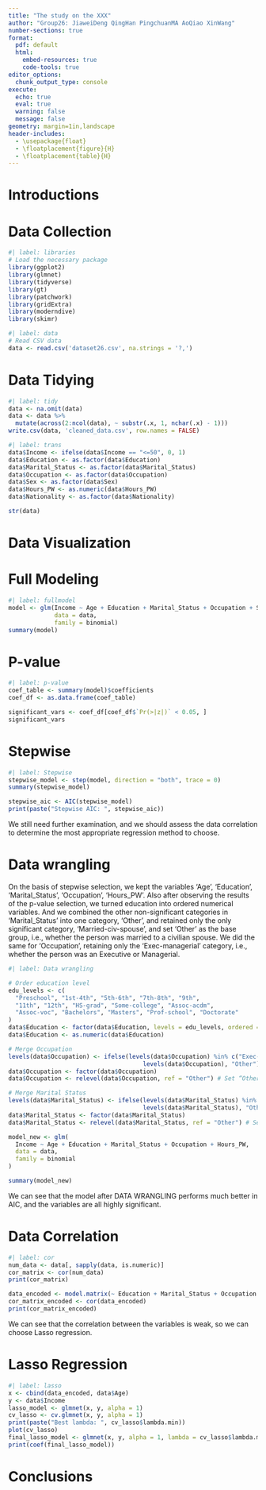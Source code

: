 ```yaml
---
title: "The study on the XXX"
author: "Group26: JiaweiDeng QingHan PingchuanMA AoQiao XinWang"
number-sections: true
format:
  pdf: default
  html:
    embed-resources: true
    code-tools: true
editor_options: 
  chunk_output_type: console
execute:
  echo: true
  eval: true
  warning: false
  message: false
geometry: margin=1in,landscape
header-includes:
  - \usepackage{float}
  - \floatplacement{figure}{H}
  - \floatplacement{table}{H}
---
```


# Introductions

# Data Collection {#sec-dc}

```r
#| label: libraries
# Load the necessary package
library(ggplot2)
library(glmnet)
library(tidyverse)
library(gt)
library(patchwork)
library(gridExtra)
library(moderndive)
library(skimr)
```

```r
#| label: data
# Read CSV data
data <- read.csv('dataset26.csv', na.strings = '?,')
```

# Data Tidying {#sec-dt}

```r
#| label: tidy
data <- na.omit(data)
data <- data %>%
  mutate(across(2:ncol(data), ~ substr(.x, 1, nchar(.x) - 1)))
write.csv(data, 'cleaned_data.csv', row.names = FALSE)
```

```r
#| label: trans
data$Income <- ifelse(data$Income == "<=50", 0, 1)
data$Education <- as.factor(data$Education)
data$Marital_Status <- as.factor(data$Marital_Status)
data$Occupation <- as.factor(data$Occupation)
data$Sex <- as.factor(data$Sex)
data$Hours_PW <- as.numeric(data$Hours_PW)
data$Nationality <- as.factor(data$Nationality)

str(data)
```

# Data Visualization {#sec-dv}

# Full Modeling {#sec-mdl}

```r
#| label: fullmodel
model <- glm(Income ~ Age + Education + Marital_Status + Occupation + Sex + Hours_PW + Nationality, 
             data = data, 
             family = binomial)
summary(model)
```

# P-value {#sec-pvl}

```r
#| label: p-value
coef_table <- summary(model)$coefficients
coef_df <- as.data.frame(coef_table)

significant_vars <- coef_df[coef_df$`Pr(>|z|)` < 0.05, ]
significant_vars
```

# Stepwise {#sec-stp}

```r
#| label: Stepwise
stepwise_model <- step(model, direction = "both", trace = 0)
summary(stepwise_model)

stepwise_aic <- AIC(stepwise_model)
print(paste("Stepwise AIC: ", stepwise_aic))
```

We still need further examination, and we should assess the data correlation to determine the most appropriate regression method to choose.

# Data wrangling

On the basis of stepwise selection, we kept the variables ‘Age ’, ‘Education’, ‘Marital_Status’, ‘Occupation’, ‘Hours_PW’. Also after observing the results of the p-value selection, we turned education into ordered numerical variables. And we combined the other non-significant categories in ‘Marital_Status’ into one category, ‘Other’, and retained only the only significant category, ‘Married-civ-spouse’, and set ‘Other’ as the base group, i.e., whether the person was married to a civilian spouse. We did the same for ‘Occupation’, retaining only the ‘Exec-managerial’ category, i.e., whether the person was an Executive or Managerial.

```r
#| label: Data wrangling

# Order education level
edu_levels <- c(
  "Preschool", "1st-4th", "5th-6th", "7th-8th", "9th", 
  "11th", "12th", "HS-grad", "Some-college", "Assoc-acdm", 
  "Assoc-voc", "Bachelors", "Masters", "Prof-school", "Doctorate"
)
data$Education <- factor(data$Education, levels = edu_levels, ordered = TRUE)
data$Education <- as.numeric(data$Education)

# Merge Occupation
levels(data$Occupation) <- ifelse(levels(data$Occupation) %in% c("Exec-managerial"), 
                                      levels(data$Occupation), "Other")
data$Occupation <- factor(data$Occupation)
data$Occupation <- relevel(data$Occupation, ref = "Other") # Set “Other” as the base group

# Merge Marital Status
levels(data$Marital_Status) <- ifelse(levels(data$Marital_Status) %in% c("Married-civ-spouse"), 
                                      levels(data$Marital_Status), "Other")
data$Marital_Status <- factor(data$Marital_Status)
data$Marital_Status <- relevel(data$Marital_Status, ref = "Other") # Set “Other” as the base group

model_new <- glm(
  Income ~ Age + Education + Marital_Status + Occupation + Hours_PW,
  data = data,
  family = binomial
)

summary(model_new)
```

We can see that the model after DATA WRANGLING performs much better in AIC, and the variables are all highly significant.

# Data Correlation {#sec-dcr}

```r
#| label: cor
num_data <- data[, sapply(data, is.numeric)]
cor_matrix <- cor(num_data)
print(cor_matrix)

data_encoded <- model.matrix(~ Education + Marital_Status + Occupation + Sex + Nationality - 1, data = data)
cor_matrix_encoded <- cor(data_encoded)
print(cor_matrix_encoded)
```

We can see that the correlation between the variables is weak, so we can choose Lasso regression.

# Lasso Regression {#sec-lr}

```r
#| label: lasso
x <- cbind(data_encoded, data$Age)
y <- data$Income
lasso_model <- glmnet(x, y, alpha = 1)
cv_lasso <- cv.glmnet(x, y, alpha = 1)
print(paste("Best lambda: ", cv_lasso$lambda.min))
plot(cv_lasso)
final_lasso_model <- glmnet(x, y, alpha = 1, lambda = cv_lasso$lambda.min)
print(coef(final_lasso_model))
```

# Conclusions {#sec-Conc}
